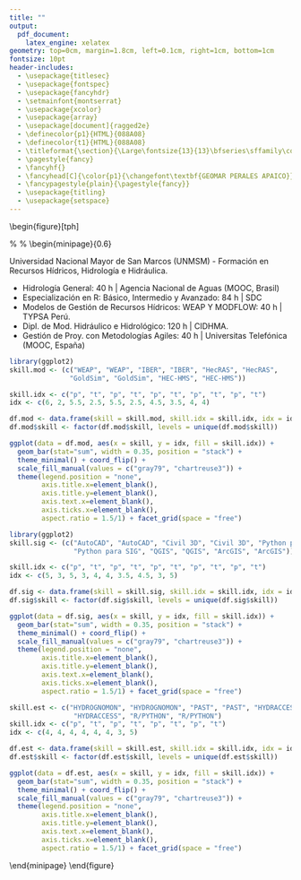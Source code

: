 ```yaml
---
title: ""
output:
  pdf_document:
    latex_engine: xelatex
geometry: top=0cm, margin=1.8cm, left=0.1cm, right=1cm, bottom=1cm
fontsize: 10pt
header-includes:
  - \usepackage{titlesec}
  - \usepackage{fontspec}
  - \usepackage{fancyhdr}
  - \setmainfont{montserrat}
  - \usepackage{xcolor}
  - \usepackage{array}
  - \usepackage[document]{ragged2e}
  - \definecolor{p1}{HTML}{088A08}
  - \definecolor{t1}{HTML}{088A08}
  - \titleformat{\section}{\Large\fontsize{13}{13}\bfseries\sffamily\color{t1}}{}{0pt}{}
  - \pagestyle{fancy}
  - \fancyhf{}
  - \fancyhead[C]{\color{p1}{\changefont\textbf{GEOMAR PERALES APAICO}}}
  - \fancypagestyle{plain}{\pagestyle{fancy}}
  - \usepackage{titling}
  - \usepackage{setspace}
---
```


\setlength{\headsep}{-2.2cm}
\newpage
\newcommand{\changefont}{%
    \fontsize{16}{9}\selectfont
}
\begin{figure}[tph]
  \begin{minipage}{0.4\textwidth}
  \justify

\section{PERFIL}

f\vspace{1.3mm}\vfill
f\vspace{1.3mm}\vfill
f\vspace{1.3mm}\vfill
f\vspace{1.3mm}\vfill
f\vspace{1.3mm}\vfill
f\vspace{1.3mm}\vfill
f\vspace{1.3mm}\vfill
f\vspace{1.3mm}\vfill
f\vspace{1.3mm}\vfill
f\vspace{1.3mm}\vfill
f\vspace{1.3mm}\vfill
f\vspace{1.3mm}\vfill
f\vspace{1.3mm}\vfill
f\vspace{1.3mm}\vfill
f\vspace{1.3mm}\vfill
f\vspace{1.3mm}\vfill
f\vspace{1.3mm}\vfill
f\vspace{1.3mm}\vfill
f\vspace{1.3mm}\vfill
f\vspace{1.3mm}\vfill
f\vspace{1.3mm}\vfill
f\vspace{1.3mm}\vfill
f\vspace{1.3mm}\vfill
f\vspace{1.3mm}\vfill
f\vspace{1.3mm}\vfill
f\vspace{1.3mm}\vfill
f\vspace{1.3mm}\vfill

  \end{minipage}
  %
  \hfill
  %
  \begin{minipage}{0.6\textwidth}
  \justify
  
\section{TITULACIÓN UNIVERSITARIA\vspace{-0.35em}}

\textcolor{black}{\textbf{Bachiller en Ing. Mecánica de Fluidos | Marzo - 2020}}\vspace{1.3mm}\vfill
\textcolor{black}{\textbf{Formación en Ing. Mecánica de Fluidos | Julio - 2019}}\vspace{1.3mm}\vfill
Universidad Nacional Mayor de San Marcos (UNMSM)\vspace{0.6mm}\vfill
- Formación en Recursos Hídricos, Hidrología e Hidráulica.\vspace{0.6mm}\vfill

\section{FORMACIÓN COMPLEMENTARIA\vspace{-0.35em}}

- Hidrología General: 40 h | Agencia Nacional de Aguas (MOOC, Brasil)\vspace{0.7mm}\vfill
- Especialización en R: Básico, Intermedio y Avanzado: 84 h | SDC\vspace{0.7mm}\vfill
- Modelos de Gestión de Recursos Hídricos: WEAP Y MODFLOW: 40 h | TYPSA Perú.\vspace{0.7mm}\vfill
- Dipl. de Mod. Hidráulico e Hidrológico: 120 h | CIDHMA.\vspace{0.7mm}\vfill
- Gestión de Proy. con Metodologías Agiles: 40 h | Universitas Telefónica (MOOC, España)\vspace{0.7mm}

\section{SKILLS\vspace{-0.35em}}

\textcolor{black}{\textbf{MODELAMIENTO}}

```r
library(ggplot2)
skill.mod <- (c("WEAP", "WEAP", "IBER", "IBER", "HecRAS", "HecRAS",
               "GoldSim", "GoldSim", "HEC-HMS", "HEC-HMS"))

skill.idx <- c("p", "t", "p", "t", "p", "t", "p", "t", "p", "t")
idx <- c(6, 2, 5.5, 2.5, 5.5, 2.5, 4.5, 3.5, 4, 4)

df.mod <- data.frame(skill = skill.mod, skill.idx = skill.idx, idx = idx)
df.mod$skill <- factor(df.mod$skill, levels = unique(df.mod$skill))

ggplot(data = df.mod, aes(x = skill, y = idx, fill = skill.idx)) +
  geom_bar(stat="sum", width = 0.35, position = "stack") +
  theme_minimal() + coord_flip() +
  scale_fill_manual(values = c("gray79", "chartreuse3")) +
  theme(legend.position = "none",
        axis.title.x=element_blank(),
        axis.title.y=element_blank(),
        axis.text.x=element_blank(),
        axis.ticks.x=element_blank(),
        aspect.ratio = 1.5/1) + facet_grid(space = "free")
```

\textcolor{black}{\textbf{CAD Y SIG}}

```r
library(ggplot2)
skill.sig <- (c("AutoCAD", "AutoCAD", "Civil 3D", "Civil 3D", "Python para SIG",
                "Python para SIG", "QGIS", "QGIS", "ArcGIS", "ArcGIS"))

skill.idx <- c("p", "t", "p", "t", "p", "t", "p", "t", "p", "t")
idx <- c(5, 3, 5, 3, 4, 4, 3.5, 4.5, 3, 5)

df.sig <- data.frame(skill = skill.sig, skill.idx = skill.idx, idx = idx)
df.sig$skill <- factor(df.sig$skill, levels = unique(df.sig$skill))

ggplot(data = df.sig, aes(x = skill, y = idx, fill = skill.idx)) +
  geom_bar(stat="sum", width = 0.35, position = "stack") +
  theme_minimal() + coord_flip() +
  scale_fill_manual(values = c("gray79", "chartreuse3")) +
  theme(legend.position = "none",
        axis.title.x=element_blank(),
        axis.title.y=element_blank(),
        axis.text.x=element_blank(),
        axis.ticks.x=element_blank(),
        aspect.ratio = 1.5/1) + facet_grid(space = "free")
```

\textcolor{black}{\textbf{ESTADÍSTICA Y LENG. DE PROGRAMACIÓN}}
```r
skill.est <- c("HYDROGNOMON", "HYDROGNOMON", "PAST", "PAST", "HYDRACCESS",
                "HYDRACCESS", "R/PYTHON", "R/PYTHON")
skill.idx <- c("p", "t", "p", "t", "p", "t", "p", "t")
idx <- c(4, 4, 4, 4, 4, 4, 3, 5)

df.est <- data.frame(skill = skill.est, skill.idx = skill.idx, idx = idx)
df.est$skill <- factor(df.est$skill, levels = unique(df.est$skill))

ggplot(data = df.est, aes(x = skill, y = idx, fill = skill.idx)) +
  geom_bar(stat="sum", width = 0.35, position = "stack") +
  theme_minimal() + coord_flip() +
  scale_fill_manual(values = c("gray79", "chartreuse3")) +
  theme(legend.position = "none",
        axis.title.x=element_blank(),
        axis.title.y=element_blank(),
        axis.text.x=element_blank(),
        axis.ticks.x=element_blank(),
        aspect.ratio = 1.5/1) + facet_grid(space = "free")
```

  \end{minipage}
\end{figure}

\pagebreak
\newpage

\begin{figure}[tph]
  \begin{minipage}{0.17\textwidth}

alfa

  \end{minipage}
  %
  \hfill
  %
  \begin{minipage}{0.83\textwidth}
  \justify

\section{EXPERIENCIA PROFESIONAL\vspace{-0.35em}}

\textcolor{black}{\textbf{ESPECIALISTA JR. EN RECURSOS HÍDRICOS, ÁREA DE CIENCIAS DEL AGUA}}
\vspace{1mm}\vfill
\textcolor{darkgray}{\textbf{SNC-LAVALIN, Perú}}
\vspace{1mm}\vfill
Recopilación, pre-proceso, proceso y análisis de datos hidroclimáticos para caracterización climática, modelamiento hidrológico y análisis de máximas avenidas, análisis de sequías, planes de gestión hídrica, uso de lenguajes de programación (R y Python) para automatizar actividades, y análisis de datos espaciales y no espaciales.

\textcolor{black}{\textbf{INGENIERO JR. EN RECURSOS HÍDRICOS, ÁREA DE GEOINGENIERÍA}}
\vspace{1mm}\vfill
\textcolor{darkgray}{\textbf{SRK Consulting, Perú}}
\vspace{1mm}\vfill
Recopilación, pre-proceso, proceso y análisis de datos hidroclimáticos para caracterización climática, modelamiento hidrológico y análisis de máximas avenidas, análisis de sequías, planes de gestión hídrica, uso de herramientas SIG para el análisis geoespacial y desarrollo de mapas temáticos, modelamiento de balance de aguas en GoldSim, uso de lenguajes de programación (R y Python) para automatizar actividades, y análisis de datos espaciales y no espaciales.


\textcolor{black}{\textbf{ASISTENTE DE INGENIERÍA, DPTO DE INGENIERÍA DEL AGUA}}
\vspace{1mm}\vfill
\textcolor{darkgray}{\textbf{TYPSA, Perú}}
\vspace{1mm}\vfill
Pre-proceso, proceso y análisis de datos hidroclimáticos para modelamiento hidrológico, eventos extremos, planes de gestión hídrica, Dibujante CAD de planos hidráulicos, abastecimiento y drenaje, SIG para el análisis, proceso geoespacial en hidráulica e hidrología y creación de mapas.


\textcolor{black}{\textbf{ASISTENTE EN RECURSOS HÍDRICOS}}
\vspace{1mm}\vfill
\textcolor{darkgray}{\textbf{TYPSA, Perú}}
\vspace{1mm}\vfill
Pre-proceso de datos hidroclimáticos para modelamiento: hidrológico, eventos extremos y
recursos hídricos, redacción y revisión parcial de informes y anexos, procesamiento geoespacial usando herramientas SIG


\textcolor{black}{\textbf{VOLUNTARIO}}
\vspace{1mm}\vfill
\textcolor{darkgray}{\textbf{CIDIMF-UNMSM, Perú}}
\vspace{1mm}\vfill
Desarrollé programas para Hidrología Estadística usando R, Python y MATLAB, Participé en la planeación y desarrollo de un sistema de riego automatizado, brinde capacitación en Hidrología y afines.


\section{PRINCIPALES PROYECTOS\vspace{-0.35em}}

\textcolor{black}{\textbf{CAMPAÑA DE AFORO, MUESTREO DE SEDIMENTOS Y AGUA | ECUADOR}}
\vspace{1mm}\vfill
\textcolor{darkgray}{\textbf{\emph{U.M. Ruta de Cobre}}}
\vspace{1mm}\vfill
Soporte en el aforo de ríos y quebradas, toma de muestras de sedimentos y agua en múltiples
puntos de la microcuenca Chaucha (Ecuador).

\textcolor{black}{\textbf{Paquete IdeamR | COLOMBIA}}
\vspace{1mm}\vfill
\textcolor{darkgray}{\textbf{\emph{Software para la automatización de procesos hidrológicos}}}
\vspace{1mm}\vfill
ideamR es un paquete desarrollado en R para el manejo de datos hidrometeorológicos de DHIME
(IDEAM, Colombia). DHIME es un Sistema de Información para el manejo de datos hidrológicos y meteorológicos de Colombia. Enlace: https://github.com/GeomarPerales/ideamR

\textcolor{black}{\textbf{RPisco | PERÚ}}
\vspace{1mm}\vfill
\textcolor{darkgray}{\textbf{\emph{Software para la automatización de procesos hidrológicos}}}
\vspace{1mm}\vfill
RPisco es un paquete desarrollado en R con herramientas para extraer y manipular datos climáticos de PISCO (SENAMHI, Perú). Enlace: [RPisco](https://github.com/GeomarPerales/RPisco).

  \end{minipage}
\end{figure}

\pagebreak
\newpage
\begin{figure}[tph]
  \begin{minipage}{0.17\textwidth}

alfa

  \end{minipage}
  %
  \hfill
  %
  \begin{minipage}{0.83\textwidth}
  \justify



\textcolor{black}{\textbf{ESTUDIO HIDROLÓGICO Y ANÁLISIS DE MÁXIMAS AVENIDAS | COLOMBIA}}
\vspace{1mm}\vfill
\textcolor{darkgray}{\textbf{\emph{U.M. Quinchia y La Perla}}}
\vspace{1mm}\vfill
Recopilación, pre-proceso, proceso y análisis de datos hidroclimáticos para la caracterización hidroclimática, y análisis de máximas avenidas.

\textcolor{black}{\textbf{RECOPILACIÓN Y PRE-PROCESO DE INFORMACIÓN CLIMÁTICA | UZBEKISTÁN}}
\vspace{1mm}\vfill
\textcolor{darkgray}{\textbf{\emph{Energía Solar}}}
\vspace{1mm}\vfill
Búsqueda, recopilación y proceso de información hidroclimática en bases de datos extranjeras
(en inglés). Revisión y análisis de la bibliografía (Papers, informes y otros, en inglés).

\textcolor{black}{\textbf{PRE-PROCESO Y ANÁLISIS DE PRECIPITACIÓN MAXIMA | PERÚ}}
\vspace{1mm}\vfill
\textcolor{darkgray}{\textbf{\emph{Construcción del reemplazo del Pte. San Francisco en Ayacucho}}}
\vspace{1mm}\vfill
Responsable del pre-proceso, proceso y análisis de precipitación máxima de 24 horas de diversas
fuentes de información para el estudio de máximas avenidas.

\textcolor{black}{\textbf{ENTREGA DEL 4° INFORME FINAL DE RECURSOS HÍDRICOS | PERÚ}}
\vspace{1mm}\vfill
\textcolor{darkgray}{\textbf{\emph{Gestión de Recursos Hídricos de 5 Cuencas Hidrográficas}}}
\vspace{1mm}\vfill
Responsable de la redacción parcial, revisión y entrega del Informe de la Cuenca Nanay,
planeamiento, gestión, preparación y entrega del Informe más anexos respectivos.

\textcolor{black}{\textbf{MODELACIÓN HIDROLÓGICA | PERÚ}}
\vspace{1mm}\vfill
\textcolor{darkgray}{\textbf{\emph{Plan Maestro de drenaje pluvial de Piura}}}
\vspace{1mm}\vfill
Soporte en Modelación Hidrológica, geoprocesamiento de información pluviométrica, modelación
de caudales, delimitación de cuencas urbanas, dibujante SIG.

\textcolor{black}{\textbf{PRE-PROCESO Y ANÁLISIS DE PRECIPITACIÓN MAXIMA | PERÚ}}
\vspace{1mm}\vfill
\textcolor{darkgray}{\textbf{\emph{Gestión de Recursos Hídricos de 5 Cuencas Hidrográficas}}}
\vspace{1mm}\vfill
Responsable del Pre-proceso y proceso de precipitación máxima de 24 horas para el estudio de
máximas avenidas del Proyecto.

\textcolor{black}{\textbf{PROCESO DE INFORMACIÓN DE DEMANDAS HÍDRICAS | PERÚ}}
\vspace{1mm}\vfill
\textcolor{darkgray}{\textbf{\emph{Gestión de Recursos Hídricos de 5 Cuencas Hidrográficas}}}
\vspace{1mm}\vfill
Responsable de la coordinación, gestión y organización de equipos para el pre-proceso de
demandas hídricas, proceso y generación de bases de datos de demandas hídricas.

\textcolor{black}{\textbf{PRE-PROCESO DE INFORMACIÓN HIDROCLIMÁTICA | PERÚ}}
\vspace{1mm}\vfill
\textcolor{darkgray}{\textbf{\emph{Gestión de Recursos Hídricos de 5 Cuencas Hidrográficas}}}
\vspace{1mm}\vfill
Responsable del Pre-proceso, generación y estructuración de bases de datos hidroclimáticos
para el modelamiento hidrológico y de recursos hídricos de las cuencas del estudio.

  \end{minipage}
\end{figure}
\pagebreak
\newpage
\begin{figure}[tph]
  \begin{minipage}{0.17\textwidth}

alfa

  \end{minipage}
  %
  \hfill
  %
  \begin{minipage}{0.83\textwidth}
  \justify


\section{ACTIVIDADES DE DIVULGACIÓN\vspace{-0.35em}}

\textcolor{black}{\textbf{EXPOSITOR}}
\vspace{1mm}\vfill
\textcolor{darkgray}{\textbf{Empresa HelpGIS, Perú}}
\vspace{1mm}\vfill

Webinar “R y Python aplicados a la Hidrología”, 19-06-21.

\textcolor{darkgray}{\textbf{Empresa Hidroclic, Perú}}
\vspace{1mm}\vfill

Webinar “Rompiendo Mitos en R aplicado a Hidrología”, 05-10-20.

Webinar “R aplicado a Hidrología”, 29-09-20


\section{ASOCIACIONES TÉCNICAS\vspace{-0.35em}}

\textcolor{darkgray}{\textbf{CIDIMF-UNMSM, Perú}}
\vspace{1mm}\vfill
\textcolor{black}{\textbf{PRESIDENTE}}
\vspace{1mm}\vfill
Dirección y gestión de diversas actividades de: divulgación, capacitación y orientación en temas
de Recursos Hídricos a los miembros del Grupo Estudiantil CIDIMF y externos

\textcolor{black}{\textbf{VOLUNTARIO}}
\vspace{1mm}\vfill
Colabore en la gestión, organización y divulgación de eventos orientados a los Recursos Hídricos, desarrollé habilidades de liderazgo y participe en multiples actividades de divulgación.
  
  \end{minipage}
\end{figure}



